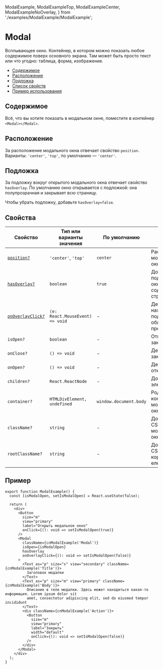   ModalExample,
  ModalExampleTop,
  ModalExampleCenter,
  ModalExampleNoOverlay,
} from './examples/ModalExample/ModalExample';

# Modal

Всплывающее окно. Контейнер, в котором можно показать любое содержимое поверх основного экрана.
Там может быть просто текст или что угодно: таблица, форма, изображение.

- [Содержимое](#содержимое)
- [Расположение](#расположение)
- [Подложка](#подложка)
- [Список свойств](#свойства)
- [Пример использования](#пример)

## Содержимое

Всё, что вы хотите показать в модальном окне, поместите в контейнер `<Modal></Modal>`.

<ModalExample />

## Расположение

За расположение модального окна отвечает свойство `position`. Варианты: `'center'`, `'top'`,
по умолчанию — `'center'`.

<ModalExampleTop />
<ModalExampleCenter />

## Подложка

За подложку вокруг открытого модального окна отвечает свойство `hasOverlay`. По умолчанию
окно открывается с подложкой: она полупрозрачная и закрывает всю страницу.

Чтобы убрать подложку, добавьте `hasOverlay=false`.

<ModalExampleNoOverlay />

## Свойства

| Свойство                       | Тип или варианты значения       | По умолчанию           | Описание                                                     |
| ------------------------------ | ------------------------------- | ---------------------- | ------------------------------------------------------------ |
| [`position?`](#расположение)   | `'center'`, `'top'`             | `center`               | Расположение модального окна                                 |
| [`hasOverlay?`](#подложка)     | `boolean`                       | `true`                 | Добавляет подложку вокруг окна — поверх содержимого страницы |
| [`onOverlayClick?`](#подложка) | `(e: React.MouseEvent) => void` | -                      | Действие по нажатию на подложку —  область за пределами окна |
| `isOpen?`                      | `boolean`                       | -                      | Открывает и закрывает окно                                   |
| `onClose?`                     | `() => void`                    | -                      | Действие при закрытии окна                                   |
| `onOpen?`                      | `() => void`                    | -                      | Действие при открытии окна                                   |
| `children?`                    | `React.ReactNode`               | -                      | Дочерние элементы                                            |
| `container?`                   | `HTMLDivElement, undefined`     | `window.document.body` | Родителький контейнер для модального окна                    |
| `className?`                   | `string`                        | -                      | Дополнительный CSS-класс модального окна                     |
| `rootClassName?`               | `string`                        | -                      | Дополнительный CSS-класс корневого DOM елемента              |

## Пример

```tsx
export function ModalExample() {
  const [isModalOpen, setIsModalOpen] = React.useState(false);

  return (
    <div>
      <Button
        size="m"
        view="primary"
        label="Открыть модальное окно"
        onClick={(): void => setIsModalOpen(true)}
      />
      <Modal
        className={cnModalExample('Modal')}
        isOpen={isModalOpen}
        hasOverlay
        onOverlayClick={(): void => setIsModalOpen(false)}
      >
        <Text as="p" size="s" view="secondary" className={cnModalExample('Title')}>
          Заголовок модалки
        </Text>
        <Text as="p" size="m" view="primary" className={cnModalExample('Body')}>
          Описание в теле модалки. Здесь может находиться какая-то информация. Lorem ipsum dolor sit
          amet, consectetur adipiscing elit, sed do eiusmod tempor incididunt
        </Text>
        <div className={cnModalExample('Action')}>
          <Button
            size="m"
            view="primary"
            label="Закрыть"
            width="default"
            onClick={(): void => setIsModalOpen(false)}
          />
        </div>
      </Modal>
    </div>
  );
}
```
